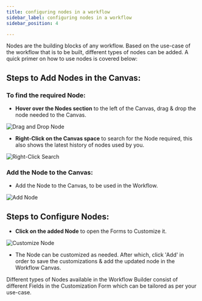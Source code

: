 ```yaml
---
title: configuring nodes in a workflow
sidebar_label: configuring nodes in a workflow
sidebar_position: 4

---
```


<head>
  <title> configuring nodes in a workflow  </title>
  <meta name="description" content="" />
</head>

Nodes are the building blocks of any workflow. Based on the use-case of the workflow that is to be built, different types of nodes can be added. A quick primer on how to use nodes is covered below:

## Steps to Add Nodes in the Canvas:

### To find the required Node:
- **Hover over the Nodes section** to the left of the Canvas, drag & drop the node needed to the Canvas.

![Drag and Drop Node](https://d1r1e7xjkfj7nz.cloudfront.net/image-20240520-094008.png)

- **Right-Click on the Canvas space** to search for the Node required, this also shows the latest history of nodes used by you.

![Right-Click Search](https://d1r1e7xjkfj7nz.cloudfront.net/image-20240520-094149.png)

### Add the Node to the Canvas:
- Add the Node to the Canvas, to be used in the Workflow.

![Add Node](https://d1r1e7xjkfj7nz.cloudfront.net/image-20240520-082614.png)

## Steps to Configure Nodes:
- **Click on the added Node** to open the Forms to Customize it.

![Customize Node](https://d1r1e7xjkfj7nz.cloudfront.net/image-20240520-082738.png)

- The Node can be customized as needed. After which, click 'Add' in order to save the customizations & add the updated node in the Workflow Canvas.

Different types of Nodes available in the Workflow Builder consist of different Fields in the Customization Form which can be tailored as per your use-case.

